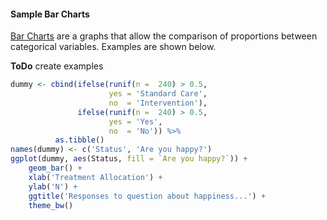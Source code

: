 #### Sample Bar Charts

[Bar Charts](https://en.wikipedia.org/wiki/Bar_chart) are a graphs that allow the comparison of proportions between categorical variables. Examples are shown below.

**ToDo** create examples
```r
dummy <- cbind(ifelse(runif(n =  240) > 0.5,
                      yes = 'Standard Care',
                      no  = 'Intervention'),
               ifelse(runif(n =  240) > 0.5,
                      yes = 'Yes',
                      no  = 'No')) %>%
          as.tibble()
names(dummy) <- c('Status', 'Are you happy?')
ggplot(dummy, aes(Status, fill = `Are you happy?`)) +
    geom_bar() +
    xlab('Treatment Allocation') +
    ylab('N') +
    ggtitle('Responses to question about happiness...') +
    theme_bw()

```
